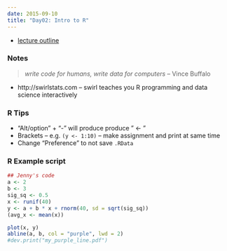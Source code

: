 ```yaml
---
date: 2015-09-10
title: "Day02: Intro to R"
---
```


- [lecture outline](http://stat545-ubc.github.io/cm002_r-rstudio-intro.html)

### Notes
> *write code for humans, write data for computers* -- Vince Buffalo

- http://swirlstats.com -- swirl teaches you R programming and data science interactively

### R Tips
- "Alt/option" + "-" will produce produce " <- "
- Brackets -- e.g. `(y <- 1:10)` -- make assignment and print at same time
- Change "Preference" to not save `.RData`

### R Example script
```r
## Jenny's code
a <- 2
b <- 3
sig_sq <- 0.5
x <- runif(40)
y <- a + b * x + rnorm(40, sd = sqrt(sig_sq))
(avg_x <- mean(x))

plot(x, y)
abline(a, b, col = "purple", lwd = 2)
#dev.print("my_purple_line.pdf")
```

